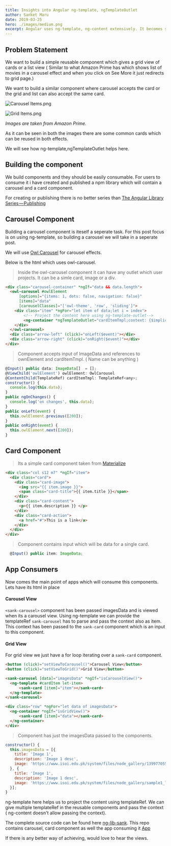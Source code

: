 ```yaml
---
title: Insights into Angular ng-template, ngTemplateOutlet
author: Sanket Maru
date: 2019-03-25
hero: ./images/medium.png
excerpt: Angular uses ng-template, ng-content extensively. It becomes sometimes confusing how to use this concepts and more importantly when to use it. We will see a use case where ng-template powers us to reuse a card component inside a carousel and a grid view.
---
```


## Problem Statement

We want to build a simple reusable component which gives a grid view of cards or a list view ( Similar to what Amazon Prime has which shows list of movies in a carousel effect and when you click on See More it just redirects to grid page.)

We want to build a similar component where carousel accepts the card or the grid and list can also accept the same card.

![Carousel Items.png](./images/carousel-items.png)

![Grid Items.png](./images/grid-items.png)

*Images are taken from Amazon Prime.*

As it can be seen in both the images there are some common cards which can be reused in both effects. 

We will see how ng-template,ngTemplateOutlet  helps here. 


## Building the component

We build components and they should be easily consumable. For users to consume it i have created and 
published a npm library which will contain a carousel and a card component. 

For creating or publishing there is no better series than 
[The Angular Library Series — Publishing](https://blog.angularindepth.com/the-angular-library-series-publishing-ce24bb673275)

## Carousel Component

Building a carousel component is iteself a seperate task. For this post focus is on using ng-template, 
so building a carousel we will take in a seperate post. 

We will use [Owl Carousel](https://www.npmjs.com/package/ngx-owl-carousel) for carousel effects. 

Below is the html which uses owl-carousel. 

> Inside the owl-carousel component it can have any outlet which user projects. It can be a simle card, 
image or a div. 

```html
<div class="carousel-container" *ngIf="data && data.length">
  <owl-carousel #owlElement
      [options]="{items: 1, dots: false, navigation: false}"
      [items]="data"
      [carouselClasses]="['owl-theme', 'row', 'sliding']">
    <div class="item" *ngFor="let item of data;let i = index">
        <!-- Project the content here using ng-template-outlet-->
        <ng-container *ngTemplateOutlet="cardItemTmpl;context: {$implicit: item}"></ng-container>
    </div>
  </owl-carousel>
  <div class="arrow-left" (click)="onLeft($event)"></div>
  <div class="arrow-right" (click)="onRight($event)"></div>
</div>
```
> Component accepts input of ImageData and references to ownElement and cardItemTmpl. ( Name can be anything ) 
```js
@Input() public data: ImageData[]  = [];
@ViewChild('owlElement') owlElement: OwlCarousel
@ContentChild(TemplateRef) cardItemTmpl: TemplateRef<any>;
constructor() {
  console.log(this.data);
}
public ngOnChanges() {
  console.log('on changes', this.data);
}
public onLeft(event) {
  this.owlElement.previous([200]);
}
public onRight(event) {
  this.owlElement.next([200]);
}
```
## Card Component

> Its a simple card component taken from [Materialize](https://materializecss.com/cards.html)

```html
<div class="col s12 m7" *ngIf="item">
  <div class="card">
    <div class="card-image">
      <img src="{{ item.image }}">
      <span class="card-title">{{ item.title }}</span>
    </div>
    <div class="card-content">
      <p>{{ item.description }} </p>
    </div>
    <div class="card-action">
      <a href="#">This is a link</a>
    </div>
  </div>
</div>
```
> Component contains input which will be data for a single card.
```js
  @Input() public item: ImageData;
```
## App Consumers

Now comes the main point of apps which will consume this components. Lets have its html in place

#### Carousel View

`<sank-carousel>` component has been passed imagesData and is viewed when its a carousel view.
Using ng-template we can provide the templateRef `sank-carousel` has to parse and pass the context 
also as item. This context has been passed to the `sank-card` component which is an input to this
component. 

#### Grid View

For grid view we just have a for loop iterating over a `sank-card` component. 

```html
<button (click)="setViewToCarousel()">Carousel View</button>
<button (click)="setViewToGrid()">Grid View</button>

<sank-carousel [data]="imagesData" *ngIf="isCarouselView()">
  <ng-template #cardItem let-item>
      <sank-card [item]="item"></sank-card>
  </ng-template>
</sank-carousel>

<div class="row" *ngFor="let data of imagesData">
  <ng-container *ngIf="isGridView()">
      <sank-card [item]="data"></sank-card>
  </ng-container>
</div>
```
> Component has just the imagesData passed to the components.
```js
constructor() {
  this.imagesData = [{
    title: 'Image 1',
    description: 'Image 1 desc',
    image: 'https://www.isoi.edu.pk/system/files/node_gallery/13997705508_a218e00c81_b_1.jpeg'
  }, {
    title: 'Image 1',
    description: 'Image 1 desc',
    image: 'https://www.isoi.edu.pk/system/files/node_gallery/sample1_l_1.jpeg'
  }];
}
```

ng-template here helps us to project the content using templateRef. We can give multiple templateRef
in the reusable components and pass the context ( ng-content doesn't allow passing the context). 

The complete source code can be found here [ng-lib-sank](https://github.com/sanketmaru/ng-lib-sank).
This repo contains carousel, card component as well the app consuming it [App](https://github.com/sanketmaru/ng-lib-sank/blob/master/src/app/app.component.html)

If there is any better way of achieving, would love to hear the views. 
